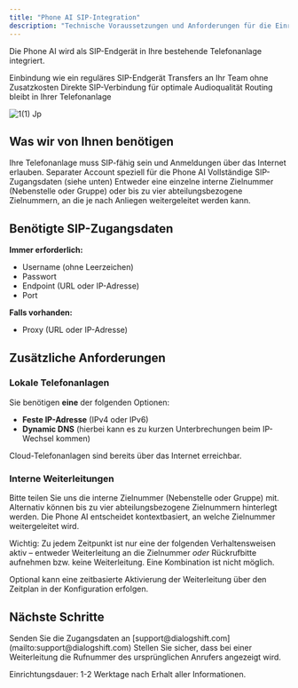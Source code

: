 ```yaml
---
title: "Phone AI SIP-Integration"
description: "Technische Voraussetzungen und Anforderungen für die Einrichtung der Phone AI als SIP-Telefon"
---
```


Die Phone AI wird als SIP-Endgerät in Ihre bestehende Telefonanlage integriert.

<CardGroup cols={2}>
  <Card title="Nahtlose Integration" icon="plug">
    Einbindung wie ein reguläres SIP-Endgerät
  </Card>
  <Card title="Kostenfreie Weiterleitungen" icon="phone-arrow-right">
    Transfers an Ihr Team ohne Zusatzkosten
  </Card>
  <Card title="Beste Sprachqualität" icon="microphone">
    Direkte SIP-Verbindung für optimale Audioqualität
  </Card>
  <Card title="Volle Kontrolle" icon="sliders">
    Routing bleibt in Ihrer Telefonanlage
  </Card>
</CardGroup>

![1(1) Jp](/images/1\(1\).jpg)

## Was wir von Ihnen benötigen

<Note>
  Ihre Telefonanlage muss SIP-fähig sein und Anmeldungen über das Internet erlauben.
</Note>

<Steps>
  <Step title="SIP-Account einrichten">
    Separater Account speziell für die Phone AI
  </Step>
  <Step title="Zugangsdaten bereitstellen">
    Vollständige SIP-Zugangsdaten (siehe unten)
  </Step>
  <Step title="Weiterleitungsziele">
    Entweder eine einzelne interne Zielnummer (Nebenstelle oder Gruppe) oder bis zu vier abteilungsbezogene Zielnummern, an die je nach Anliegen weitergeleitet werden kann.
  </Step>
</Steps>

## Benötigte SIP-Zugangsdaten

**Immer erforderlich:**

- Username (ohne Leerzeichen)
- Passwort
- Endpoint (URL oder IP-Adresse)
- Port

**Falls vorhanden:**

- Proxy (URL oder IP-Adresse)

## Zusätzliche Anforderungen

### Lokale Telefonanlagen

Sie benötigen **eine** der folgenden Optionen:

- **Feste IP-Adresse** (IPv4 oder IPv6)
- **Dynamic DNS** (hierbei kann es zu kurzen Unterbrechungen beim IP-Wechsel kommen)

<Info>
  Cloud-Telefonanlagen sind bereits über das Internet erreichbar.
</Info>

### Interne Weiterleitungen

Bitte teilen Sie uns die interne Zielnummer (Nebenstelle oder Gruppe) mit. Alternativ können bis zu vier abteilungsbezogene Zielnummern hinterlegt werden. Die Phone AI entscheidet kontextbasiert, an welche Zielnummer weitergeleitet wird.

<Info>
  Wichtig: Zu jedem Zeitpunkt ist nur eine der folgenden Verhaltensweisen aktiv – entweder Weiterleitung an die Zielnummer <em>oder</em> Rückrufbitte aufnehmen bzw. keine Weiterleitung. Eine Kombination ist nicht möglich.
</Info>

Optional kann eine zeitbasierte Aktivierung der Weiterleitung über den Zeitplan in der Konfiguration erfolgen.

## Nächste Schritte

<CardGroup cols={2}>
  <Card title="Kontaktieren Sie uns" icon="envelope" href="mailto:support@dialogshift.com">
    Senden Sie die Zugangsdaten an [support@dialogshift.com](mailto:support@dialogshift.com)
  </Card>
  <Card title="Weiterleitungen konfigurieren" icon="phone-arrow-right" href="/de/phone-ai/redirect-in-sip-de">
    Stellen Sie sicher, dass bei einer Weiterleitung die Rufnummer des ursprünglichen Anrufers angezeigt wird.
  </Card>
</CardGroup>

Einrichtungsdauer: 1-2 Werktage nach Erhalt aller Informationen.